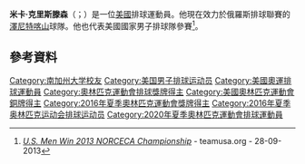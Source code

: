 '''米卡·克里斯滕森'''（{{lang-en|Micah Christenson}}；{{bd|1993年|5月8日}}）是一位[[美國|美國]]排球運動員。他現在效力於俄羅斯排球聯賽的[[澤尼特喀山|澤尼特喀山]]球隊。他也代表美國國家男子排球隊參賽<ref>[http://www.teamusa.org/USA-Volleyball/Features/2013/September/28/US-Men-Win-2013-NORCECA-Championship ''U.S. Men Win 2013 NORCECA Championship ''] {{Wayback|url=http://www.teamusa.org/USA-Volleyball/Features/2013/September/28/US-Men-Win-2013-NORCECA-Championship |date=20170701192233 }} - teamusa.org - 28-09-2013</ref>。

==參考資料==
{{Reflist}}

{{DEFAULTSORT: Christenson, Micah}}
[[Category:南加州大学校友|Category:南加州大学校友]]
[[Category:美国男子排球运动员|Category:美国男子排球运动员]]
[[Category:美國奧運排球運動員|Category:美國奧運排球運動員]]
[[Category:奧林匹克運動會排球獎牌得主|Category:奧林匹克運動會排球獎牌得主]]
[[Category:美國奧林匹克運動會銅牌得主|Category:美國奧林匹克運動會銅牌得主]]
[[Category:2016年夏季奧林匹克運動會獎牌得主|Category:2016年夏季奧林匹克運動會獎牌得主]]
[[Category:2016年夏季奥林匹克运动会排球运动员|Category:2016年夏季奥林匹克运动会排球运动员]]
[[Category:2020年夏季奧林匹克運動會排球運動員|Category:2020年夏季奧林匹克運動會排球運動員]]